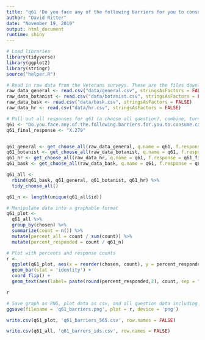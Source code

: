 ```yaml
---
title: "q61 'Do you face any of the following barriers for you to consume cannabis (Please select all that apply)' (Veterans)"
author: "David Ritter"
date: "November 19, 2019"
output: html_document
runtime: shiny
---
```


```r
# Load libraries
library(tidyverse)
library(ggplot2)
library(stringr)
source("helper.R")
```

```r
# Read in raw data from the Veterans surveys. These are the files downloaded from survey monkey saved as a .csv
raw_data_general <- read.csv("data/general.csv", stringsAsFactors = FALSE)
raw_data_botanist <- read.csv("data/botanist.csv", stringsAsFactors = FALSE)
raw_data_bask <- read.csv("data/bask.csv", stringsAsFactors = FALSE)
raw_data_hr <- read.csv("data/hr.csv", stringsAsFactors = FALSE)
```

```r
# Pull out all responses for q61 (a choose all question), combine, turn into a tidy data format for further processing then determine 'question n'
q61 <- "Do.you.face.any.of.the.following.barriers.for.you.to.consume.cannabis...Please.select.all.that.apply."
q61_final_response <- "X.279"


q61_general <- get_choose_all(raw_data_general, q.name = q61, f.response = q61_final_response)
q61_botanist <- get_choose_all(raw_data_botanist, q.name = q61, f.response = q61_final_response)
q61_hr <- get_choose_all(raw_data_hr, q.name = q61, f.response = q61_final_response)
q61_bask <- get_choose_all(raw_data_bask, q.name = q61, f.response = q61_final_response)

q61_all <- 
  rbind(q61_bask, q61_general, q61_botanist, q61_hr) %>%
  tidy_choose_all()

q61_n <- length(unique(q61_all$id))
```

```r
# Manipulate data into a graphable format
q61_plot <-
  q61_all %>%
  group_by(chosen) %>%
  summarize(count = n()) %>%
  mutate(percent_all = count / sum(count)) %>%
  mutate(percent_responded = count / q61_n)
```

```r
# Plot with percents and response counts
r <- 
  ggplot(q61_plot, aes(x = reorder(chosen, count), y = percent_responded)) +
  geom_bar(stat = 'identity') +
  coord_flip() +
  geom_text(aes(label= paste(round(percent_responded,2), count, sep = "***")))

r
```

```r
# Save graph as PNG, plot data as csv, and all question data including response IDs as csv (save question n and N at end of plot file as "_x.x")
ggsave(filename = 'q61_barriers.png', plot = r, device = 'png')

write.csv(q61_plot, 'q61_barriers_565.csv', row.names = FALSE)

write.csv(q61_all, 'q61_barrers_ids.csv', row.names = FALSE)
```

